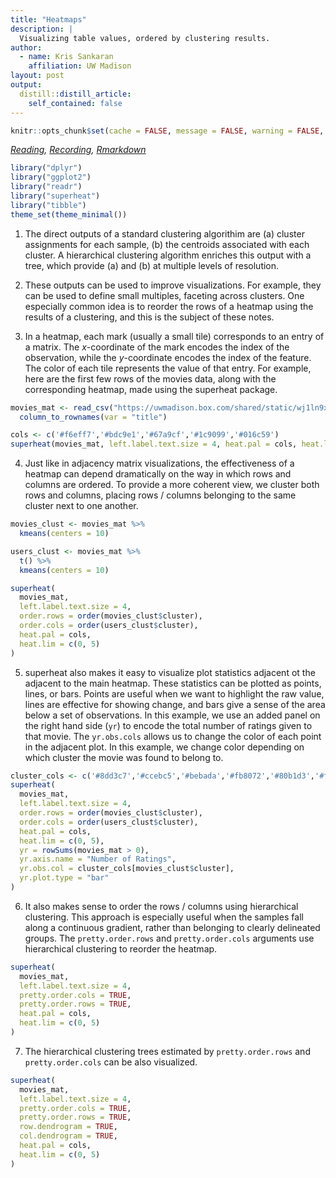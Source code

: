 ```yaml
---
title: "Heatmaps"
description: |
  Visualizing table values, ordered by clustering results.
author:
  - name: Kris Sankaran
    affiliation: UW Madison
layout: post
output:
  distill::distill_article:
    self_contained: false
---
```


```r
knitr::opts_chunk$set(cache = FALSE, message = FALSE, warning = FALSE, echo = TRUE)
```

_[Reading](https://rlbarter.github.io/superheat/basic-usage.html), [Recording](https://mediaspace.wisc.edu/media/Week%209%20%5B3%5D%20Heatmaps/1_j0w5upqf), [Rmarkdown](https://github.com/krisrs1128/stat479/blob/master/_posts/2021-03-17-week9-3/week9-3.Rmd)_

```r
library("dplyr")
library("ggplot2")
library("readr")
library("superheat")
library("tibble")
theme_set(theme_minimal())
```

1. The direct outputs of a standard clustering algorithim are (a) cluster
assignments for each sample, (b) the centroids associated with each cluster. A
hierarchical clustering algorithm enriches this output with a tree, which
provide (a) and (b) at multiple levels of resolution.

2. These outputs can be used to improve visualizations. For example, they can be
used to define small multiples, faceting across clusters. One especially common
idea is to reorder the rows of a heatmap using the results of a clustering, and
this is the subject of these notes.

3. In a heatmap, each mark (usually a small tile) corresponds to an entry of a
matrix. The $x$-coordinate of the mark encodes the index of the observation,
while the $y$-coordinate encodes the index of the feature. The color of each
tile represents the value of that entry. For example, here are the first few
rows of the movies data, along with the corresponding heatmap, made using the
superheat package.

```r
movies_mat <- read_csv("https://uwmadison.box.com/shared/static/wj1ln9xtigaoubbxow86y2gqmqcsu2jk.csv") %>%
  column_to_rownames(var = "title")
```

```r
cols <- c('#f6eff7','#bdc9e1','#67a9cf','#1c9099','#016c59')
superheat(movies_mat, left.label.text.size = 4, heat.pal = cols, heat.lim = c(0, 5))
```

4. Just like in adjacency matrix visualizations, the effectiveness of a heatmap
can depend dramatically on the way in which rows and columns are ordered. To
provide a more coherent view, we cluster both rows and columns, placing rows /
columns belonging to the same cluster next to one another.

```r
movies_clust <- movies_mat %>%
  kmeans(centers = 10)

users_clust <- movies_mat %>%
  t() %>%
  kmeans(centers = 10)

superheat(
  movies_mat, 
  left.label.text.size = 4, 
  order.rows = order(movies_clust$cluster),
  order.cols = order(users_clust$cluster),
  heat.pal = cols,
  heat.lim = c(0, 5)
)
```

5. superheat also makes it easy to visualize plot statistics adjacent ot the
adjacent to the main heatmap. These statistics can be plotted as points, lines,
or bars. Points are useful when we want to highlight the raw value, lines are
effective for showing change, and bars give a sense of the area below a set of
observations. In this example, we use an added panel on the right hand side
(`yr`) to encode the total number of ratings given to that movie. The
`yr.obs.cols` allows us to change the color of each point in the adjacent plot.
In this example, we change color depending on which cluster the movie was found
to belong to.

```r
cluster_cols <- c('#8dd3c7','#ccebc5','#bebada','#fb8072','#80b1d3','#fdb462','#b3de69','#fccde5','#d9d9d9','#bc80bd')
superheat(
  movies_mat, 
  left.label.text.size = 4, 
  order.rows = order(movies_clust$cluster),
  order.cols = order(users_clust$cluster),
  heat.pal = cols,
  heat.lim = c(0, 5),
  yr = rowSums(movies_mat > 0),
  yr.axis.name = "Number of Ratings",
  yr.obs.col = cluster_cols[movies_clust$cluster],
  yr.plot.type = "bar"
)
```

6. It also makes sense to order the rows / columns using hierarchical
clustering. This approach is especially useful when the samples fall along a
continuous gradient, rather than belonging to clearly delineated groups. The
`pretty.order.rows` and `pretty.order.cols` arguments use hierarchical
clustering to reorder the heatmap.

```r
superheat(
  movies_mat, 
  left.label.text.size = 4, 
  pretty.order.cols = TRUE,  
  pretty.order.rows = TRUE,
  heat.pal = cols,
  heat.lim = c(0, 5)
)
```

7. The hierarchical clustering trees estimated by `pretty.order.rows` and
`pretty.order.cols` can be also visualized.

```r
superheat(
  movies_mat, 
  left.label.text.size = 4, 
  pretty.order.cols = TRUE,  
  pretty.order.rows = TRUE, 
  row.dendrogram = TRUE,
  col.dendrogram = TRUE,
  heat.pal = cols,
  heat.lim = c(0, 5)
)
```
